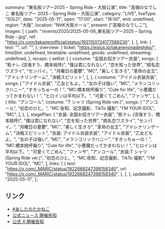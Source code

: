   summary: "東名阪ツアー2025 – Spring Ride – 大阪公演",
  title: "高嶺のなでしこ 東名阪ツアー 2025 – Spring Ride – 大阪公演",
  category: "LIVE",
  liveType: "SOLO",
  date: "2025-05-11",
  open: "17:00",
  start: "18:00",
  end: undefined,
  region: "大阪",
  location: "NHK大阪ホール",
  present: ["高嶺のなでしこ"],
  images: [
    {
      path: "/events/2025/2025-05-06_東名阪ツアー2025 – Spring Ride –.jpg",
      ref: "https://x.com/takanenofficial/status/1921150724177588230",
    },
  ],
  link: {
    text: "",
    url: "",
  },
  overview: {
    ticket: "https://eplus.jp/takanenonadeshiko/",
    timeSlot: undefined,
    timetable: undefined,
    goods: undefined,
    streaming: undefined,
  },
  recaps: {
    setlist: [
      {
        costume: "全国お招きツアー衣装",
        songs: [
          "影ナレ (涼海すう、橋本桃呼)",
          "僕は君になれない",
          "恋を知った世界",
          "病名恋ワズライ",
          "センパイ。",
          "月曜日の憂鬱",
          "MC",
          "美しく生きろ",
          "革命の女王",
          "アドレナリンゲーム",
          "決戦スピリット",
        ],
      },
      {
        costume: "アイドル衣装衣装",
        songs: [
          "アイドル衣装",
          "乙女どもよ。",
          "女の子は強い",
          "MC",
          "メランコリックハニー",
          "すきっちゅーの！",
          "MC:橋本桃呼煽り",
          "Cute for life",
          "小悪魔だってかまわない！",
          "ヒロインは平均以下。",
          "可愛くてごめん",
          "ファンサ",
        ],
      },
      {
        title: "アンコール",
        costume: "T シャツ (Spring Ride ver.)",
        songs: [
          "アンコール",
          "初恋のひと。",
          "MC:告知、記念撮影、TikTo 撮影",
          "I’M YOUR IDOL",
          "MC",
        ],
      },
    ],
    stagePlan: [
      "衣装: 全国お招きツアー衣装",
      "影ナレ (涼海すう、橋本桃呼)",
      "僕は君になれない",
      "恋を知った世界",
      "病名恋ワズライ",
      "センパイ。",
      "月曜日の憂鬱",
      "MC",
      "美しく生きろ",
      "革命の女王",
      "アドレナリンゲーム",
      "決戦スピリット",
      "衣装: アイドル衣装衣装",
      "アイドル衣装",
      "乙女どもよ。",
      "女の子は強い",
      "MC",
      "メランコリックハニー",
      "すきっちゅーの！",
      "MC:橋本桃呼煽り",
      "Cute for life",
      "小悪魔だってかまわない！",
      "ヒロインは平均以下。",
      "可愛くてごめん",
      "ファンサ",
      "アンコール",
      "衣装:T シャツ (Spring Ride ver.)",
      "初恋のひと。",
      "MC:告知、記念撮影、TikTo 撮影",
      "I’M YOUR IDOL",
      "MC",
    ],
    links: [
      {
        text: "https://x.com/_MARIC/status/1922668247398158340",
        url: "https://x.com/_MARIC/status/1922668247398158340",
      },
    ],
  },
  updatedAt: "2025-05-11",
};

## リンク

- [#あしたのたかねこ](https://x.com/takanenofficial/status/1921173372337353113)
- [公式ニュース 開催告知](https://takanenonadeshiko.jp/?p=3375)
- [公式 X 開催告知](https://x.com/takanenofficial/status/1890357852654432475)
